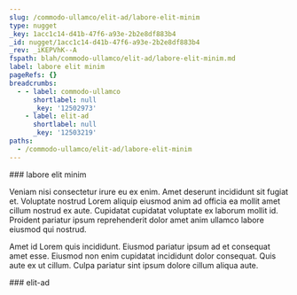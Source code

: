 ```yaml
---
slug: /commodo-ullamco/elit-ad/labore-elit-minim
type: nugget
_key: 1acc1c14-d41b-47f6-a93e-2b2e8df883b4
_id: nugget/1acc1c14-d41b-47f6-a93e-2b2e8df883b4
_rev: _iKEPVhK--A
fspath: blah/commodo-ullamco/elit-ad/labore-elit-minim.md
label: labore elit minim
pageRefs: {}
breadcrumbs:
  - - label: commodo-ullamco
      shortlabel: null
      _key: '12502973'
    - label: elit-ad
      shortlabel: null
      _key: '12503219'
paths:
  - /commodo-ullamco/elit-ad/labore-elit-minim
---
```


<NuggetArea>
<Nugget slug="/commodo-ullamco/elit-ad/labore-elit-minim" type="nugget" _key="1acc1c14-d41b-47f6-a93e-2b2e8df883b4" _id="nugget/1acc1c14-d41b-47f6-a93e-2b2e8df883b4" _rev="_iKEPVhK--A" fspath="blah/commodo-ullamco/elit-ad/labore-elit-minim.md" label="labore elit minim" paths="/commodo-ullamco/elit-ad/labore-elit-minim">
<NuggetBody>
### labore elit minim

Veniam nisi consectetur irure eu ex enim. Amet deserunt incididunt sit fugiat et. Voluptate nostrud Lorem aliquip eiusmod anim ad officia ea mollit amet cillum nostrud ex aute. Cupidatat cupidatat voluptate ex laborum mollit id. Proident pariatur ipsum reprehenderit dolor amet anim ullamco labore eiusmod qui nostrud.

Amet id Lorem quis incididunt. Eiusmod pariatur ipsum ad et consequat amet esse. Eiusmod non enim cupidatat incididunt dolor consequat. Quis aute ex ut cillum. Culpa pariatur sint ipsum dolore cillum aliqua aute.

</NuggetBody>
<Breadcrumbs>
<Crumbs>
<Crumb _key="12502973" label="commodo-ullamco" /><Crumb _key="12503219" label="elit-ad" />
</Crumbs>
</Breadcrumbs>
</Nugget>

<NuggetsInbound>
</NuggetsInbound>
<NuggetsOutbound>
</NuggetsOutbound>
</NuggetArea>
<PassagesInbound>
<Passage direction="inbound" type="passage" _key="12503219" _id="passage/12503219" _rev="_iKEPVge---" label="elit-ad" passage="elit-ad" fspath="blah/commodo-ullamco/elit-ad" paths="/commodo-ullamco/elit-ad" slug="/commodo-ullamco/elit-ad">
<NuggetBody>
### elit-ad

</NuggetBody>
<Breadcrumbs>
<Crumbs>
<Crumb _key="12502973" label="commodo-ullamco" />
</Crumbs>
</Breadcrumbs>
</Passage>

</PassagesInbound>
<PassagesOutbound>
</PassagesOutbound>